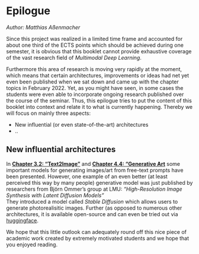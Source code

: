 # Epilogue

*Author: Matthias Aßenmacher*

Since this project was realized in a limited time frame and accounted for about one third
of the ECTS points which should be achieved during one semester, it is obvious that this
booklet cannot provide exhaustive coverage of the vast research field of _Multimodal Deep Learning_.  

Furthermore this area of research is moving very rapidly at the moment, which means that
certain architectures, improvements or ideas had net yet even been published when we sat down
and came up with the chapter topics in February 2022. Yet, as you might have seen, in some cases the
students were even able to incorporate ongoing research published over the course of the seminar.
Thus, this epilogue tries to put the content of this booklet into context and relate it to what is 
currently happening. Thereby we will focus on mainly three aspects:

- New influential (or even state-of-the-art) architectures
- ..

## New influential architectures

In [**Chapter 3.2: "Text2Image"**](./c02-00-multimodal.html#c02-02-text2img) and [**Chapter 4.4: "Generative Art**](./c03-00-further.html#c03-04-usecase) some important models for generating images/art from free-text prompts have been presented. However, one example of an even better (at least perceived this way by many people) generative model was just published by researchers from Björn Ommer's group at LMU: _"High-Resolution Image Synthesis with Latent Diffusion Models"_  
They introduced a model called _Stable Diffusion_ which allows users to generate photorealisitic images. Further (as opposed to numerous other architectures, it is available open-source and can even be tried out via [huggingface](https://huggingface.co/spaces/stabilityai/stable-diffusion).

We hope that this little outlook can adequately round off this nice piece of academic work created by extremely motivated students and we hope that you enjoyed reading.
